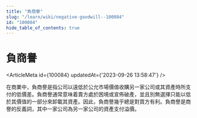 ```yaml
---
title: "負商譽"
slug: "/learn/wiki/negative-goodwill--100084"
id: "100084"
hide_table_of_contents: true
---
```



# 負商譽

<ArticleMeta id={100084} updatedAt={'2023-09-26 13:58:47'} />
<div className='border-solid border-b border-t-0 my-4 border-[var(--ifm-color-gray-300)]' />

在商業中，負商譽是指公司以遠低於公允市場價值收購另一家公司或其資產時所支付的低價差。負商譽通常意味着賣方處於困境或宣佈破產，並且別無選擇只能以低於其價值的一部分來卸載其資產。因此，負商譽幾乎總是對買方有利。負商譽是商譽的反義詞，其中一家公司為另一家公司的資產支付溢價。
